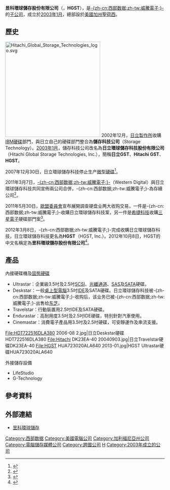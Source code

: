 {{NoteTA|G1=IT}}
{{Infobox Company
|name                = 昱科環球儲存股份有限公司
|name_en             = HGST, Inc.
|logo                = HGST_Logo.png
|type                = 子公司
|original_text       = 
|original_spelling   = 
|slogan              = 
|motto               =
|market_information  = 
|ROC_UBN             = 
|predecessor         = [[IBM|IBM]]的硬盘业务
|successor           =
|founder             = 
|established         =
|airdate             =
|launched date       =
|location            = {{US}}[[加州|加州]][[聖荷西_(加利福尼亞州)|聖荷西]]芳草地路（Yerba Buena Road）3403號
|area_served         = 全球
|telephone        = 美國總機（免費）：+1 800-801-4618<br>全球總機：+1 408-717-6000
| fate               = 2012年被[[西部数据|西部数据]]收购<br>2018年品牌逐步废除
| key_people         = Mike Cordano ([[总裁|总裁]])
| industry           = [[计算机存储设备|计算机存储设备]]
| products           = [[机械硬盘|机械硬盘]]<br/> [[固态硬盘|固态硬盘]]<br/> [[外置存储|外置存储]]设备
| revenue            = 
| operating_income   = 
| net_income         = 
| assets             = 
| equity             = 
| num_employees      = 45,000
| foundation         = {{start date and age|2003}}
| defunct            = {{end date|2018}}
|parent              = [[西部数据|西部数据]]
|divisions           = 
|major_shareholder   = 
|subsid              = 株式會社HGST Japan<br>新加坡商昱科環球儲存股份有限公司台灣分公司
|homepage            = {{URL|https://www.hgst.com}}
|width               = 300px
}}
'''昱科環球儲存股份有限公司'''（{{lang-en|'''Hitachi Global Storage Technologies'''}}，'''HGST'''），是[[威騰電子|-{zh-cn:西部数据;zh-tw:威騰電子;}-]]的[[子公司|子公司]]，成立於[[2003年1月|2003年1月]]，總部設於[[美國|美國]][[加州|加州]][[聖荷西_(加利福尼亞州)|聖荷西]]。

==歷史==
[[File:Hitachi_Global_Storage_Technologies_logo.svg|300px]]
2002年12月，[[日立製作所|日立製作所]]收購[[IBM|IBM]][[硬碟|硬碟]]部門，與日立自己的硬碟部門整合為'''儲存科技公司'''（Storage Technology）。[[2003年1月|2003年1月]]，儲存科技公司改名為'''日立環球儲存科技股份有限公司'''（Hitachi Global Storage Technologies, Inc.），簡稱'''日立GST'''、'''Hitachi GST'''、'''HGST'''。

2007年12月30日，日立環球儲存科技停止生产[[微型硬碟|微型硬碟]]<ref>{{cite news|url=http://it.nikkei.co.jp/digital/news/index.aspx?n=AS1D2200T%2029122007|script-title=ja:<nowiki>日立、小型HDD撤退・富士通は参入断念</nowiki>|publisher=IT+PLUS|date=2007-12-30|access-date=2011-03-08|archive-url=https://web.archive.org/web/20090207162409/http://it.nikkei.co.jp/digital/news/index.aspx?n=AS1D2200T%2029122007|archive-date=2009-02-07|dead-url=yes}}</ref>。

2011年3月7日，[[威騰電子|-{zh-cn:西部数据;zh-tw:威騰電子;}-]]（Western Digital）與日立環球儲存科技共同宣佈兩公司合併，-{zh-cn:西部数据;zh-tw:威騰電子;}-為存續公司<ref>{{cite news|url=http://www.techbang.com.tw/posts/5095-western-digital-hit-usd-43-billion-acquisition-of-hitachi-gst|title=Western Digital 砸43億美元收購 Hitachi GST|publisher=T客邦|date=2011-03-08|accessdate=2011-03-08|archive-date=2011-03-10|archive-url=https://web.archive.org/web/20110310014922/http://www.techbang.com.tw/posts/5095-western-digital-hit-usd-43-billion-acquisition-of-hitachi-gst|dead-url=no}}</ref>。

2011年5月30日，[[歐盟委員會|歐盟委員會]]宣布展開調查硬盘业两大收购交易，一件是-{zh-cn:西部数据;zh-tw:威騰電子;}-收購日立環球儲存科技案，另一件是[[希捷科技|希捷科技]]收購[[三星電子|三星電子]]硬碟部門案<ref>{{cite news|url=http://itpro.nikkeibp.co.jp/article/NEWS/20110531/360843/|script-title=ja:<nowiki>欧州委が2件のHDD事業買収を徹底調査へ、Seagate/SamsungとWD/日立</nowiki>|publisher=ITpro|date=2011-05-31|accessdate=2011-06-26|archive-date=2017-10-24|archive-url=https://web.archive.org/web/20171024130214/http://itpro.nikkeibp.co.jp/article/NEWS/20110531/360843/|dead-url=no}}</ref>。

2012年3月8日，-{zh-cn:西部数据;zh-tw:威騰電子;}-完成收購日立環球儲存科技，日立環球儲存科技更名為'''HGST'''（HGST, Inc.）。2012年10月8日，HGST的中文名稱定為'''昱科環球儲存股份有限公司'''<ref>{{cite news|url=http://www.moneydj.com/KMDJ/News/NewsViewer.aspx?a=bacf5d52-09ad-476e-96b7-9109687b4219|title=Hitachi GST更名為HGST昱科環球儲存|publisher=MoneyDJ財經知識庫|date=2012-10-08|accessdate=2012-12-03|archive-date=2019-11-28|archive-url=https://web.archive.org/web/20191128165638/https://www.moneydj.com/KMDJ/News/NewsViewer.aspx?a=bacf5d52-09ad-476e-96b7-9109687b4219|dead-url=no}}</ref>。

==產品==
;內接硬碟機及[[固態硬碟|固態硬碟]]
*Ultrastar：企業級3.5吋及2.5吋[[SCSI|SCSI]]、[[光纖通道|光纖通道]]、[[SAS|SAS]]及[[SATA|SATA]]硬碟。
*Deskstar：一般[[桌上型電腦|桌上型電腦]]3.5吋[[IDE|IDE]]及SATA硬碟。日立環球儲存科技被-{zh-cn:西部数据;zh-tw:威騰電子;}-收购后，该业务已被-{zh-cn:西部数据;zh-tw:威騰電子;}-出售给[[东芝|东芝]]。
*Travelstar：行動裝置用2.5吋IDE及SATA硬碟。
*Endurastar：高耐用度3.5吋及2.5吋IDE硬碟，特別針對汽車使用。
*Cinemastar：消費電子產品用3.5吋及2.5吋硬碟，可安靜運作及串流支援。
<gallery>
File:HDT722516DLA380 2006-08 2.jpg|日立Deskstar硬碟HDT722516DLA380
File:Hitachi DK23EA-40 20040903.jpg|日立Travelstar硬碟DK23EA-40
File:HGST HUA723020ALA640 2013-01.jpg|HGST Ultrastar硬碟HUA723020ALA640
</gallery>

;外接儲存設備
*LifeStudio
*G-Technology

==參考資料==
{{Reflist}}

==外部連結==
{{commonscat|Hitachi hard disks|日立硬碟}}
{{commonscat|HGST hard disks|HGST硬碟}}
*[https://www.hgst.com 昱科環球儲存] {{Wayback|url=https://www.hgst.com/ |date=20201126042607 }}

{{全球主要資訊科技公司}}
[[Category:西部数据|Category:西部数据]]
[[Category:美國電腦公司|Category:美國電腦公司]]
[[Category:加利福尼亞州公司|Category:加利福尼亞州公司]]
[[Category:電腦儲存媒體公司|Category:電腦儲存媒體公司]]
[[Category:跨國公司|Category:跨國公司]]
[[Category:聖荷西公司|H]]
[[Category:2003年成立的公司|Category:2003年成立的公司]]